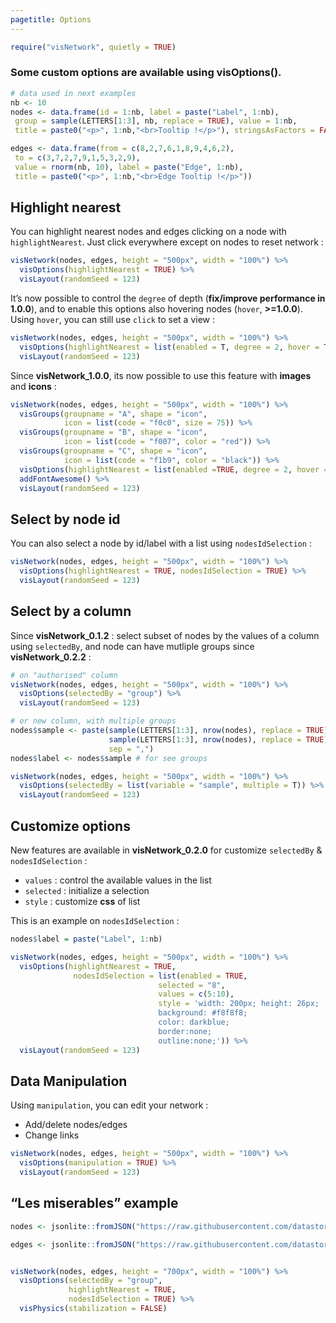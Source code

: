 ```yaml
---
pagetitle: Options
---
```


```r
require("visNetwork", quietly = TRUE)
```

### Some custom options are available using **visOptions()**.

```r
# data used in next examples
nb <- 10
nodes <- data.frame(id = 1:nb, label = paste("Label", 1:nb),
 group = sample(LETTERS[1:3], nb, replace = TRUE), value = 1:nb,
 title = paste0("<p>", 1:nb,"<br>Tooltip !</p>"), stringsAsFactors = FALSE)

edges <- data.frame(from = c(8,2,7,6,1,8,9,4,6,2),
 to = c(3,7,2,7,9,1,5,3,2,9),
 value = rnorm(nb, 10), label = paste("Edge", 1:nb),
 title = paste0("<p>", 1:nb,"<br>Edge Tooltip !</p>"))
```


## Highlight nearest

You can highlight nearest nodes and edges clicking on a node with ````highlightNearest````.
Just click everywhere except on nodes to reset network : 

```r
visNetwork(nodes, edges, height = "500px", width = "100%") %>% 
  visOptions(highlightNearest = TRUE) %>%
  visLayout(randomSeed = 123)
```

It's now possible to control the ````degree```` of depth (**fix/improve performance in 1.0.0**), and to enable this options also hovering nodes (``hover``, **>=1.0.0**). Using ``hover``, you can still use ``click`` to set a view :

```r
visNetwork(nodes, edges, height = "500px", width = "100%") %>% 
  visOptions(highlightNearest = list(enabled = T, degree = 2, hover = T)) %>%
  visLayout(randomSeed = 123)
```

Since __visNetwork_1.0.0__, its now possible to use this feature with __images__ and __icons__ :

```r
visNetwork(nodes, edges, height = "500px", width = "100%") %>% 
  visGroups(groupname = "A", shape = "icon", 
            icon = list(code = "f0c0", size = 75)) %>%
  visGroups(groupname = "B", shape = "icon", 
            icon = list(code = "f007", color = "red")) %>%
  visGroups(groupname = "C", shape = "icon", 
            icon = list(code = "f1b9", color = "black")) %>%
  visOptions(highlightNearest = list(enabled =TRUE, degree = 2, hover = T)) %>%
  addFontAwesome() %>%
  visLayout(randomSeed = 123)
```



## Select by node id

You can also select a node by id/label with a list using ````nodesIdSelection```` : 

```r
visNetwork(nodes, edges, height = "500px", width = "100%") %>% 
  visOptions(highlightNearest = TRUE, nodesIdSelection = TRUE) %>%
  visLayout(randomSeed = 123)
```

## Select by a column

Since __visNetwork_0.1.2__ : select subset of nodes by the values of a column using ````selectedBy````, and node can have mutliple groups since __visNetwork_0.2.2__ :

```r
# on "authorised" column
visNetwork(nodes, edges, height = "500px", width = "100%") %>%
  visOptions(selectedBy = "group") %>%
  visLayout(randomSeed = 123)
```

```r
# or new column, with multiple groups
nodes$sample <- paste(sample(LETTERS[1:3], nrow(nodes), replace = TRUE),
                      sample(LETTERS[1:3], nrow(nodes), replace = TRUE), 
                      sep = ",")
nodes$label <- nodes$sample # for see groups

visNetwork(nodes, edges, height = "500px", width = "100%") %>%
  visOptions(selectedBy = list(variable = "sample", multiple = T)) %>%
  visLayout(randomSeed = 123)
```

## Customize options

New features are available in __visNetwork_0.2.0__ for customize ````selectedBy```` & ````nodesIdSelection```` : 

* ````values```` : control the available values in the list
* ````selected```` : initialize a selection
* ````style```` : customize __css__ of list

This is an example on ````nodesIdSelection```` :

```r
nodes$label = paste("Label", 1:nb)
```

```r
visNetwork(nodes, edges, height = "500px", width = "100%") %>% 
  visOptions(highlightNearest = TRUE, 
              nodesIdSelection = list(enabled = TRUE,
                                 selected = "8",
                                 values = c(5:10),
                                 style = 'width: 200px; height: 26px;
                                 background: #f8f8f8;
                                 color: darkblue;
                                 border:none;
                                 outline:none;')) %>%
  visLayout(randomSeed = 123)
```


## Data Manipulation

Using ````manipulation````, you can edit your network : 

* Add/delete nodes/edges
* Change links

```r
visNetwork(nodes, edges, height = "500px", width = "100%") %>% 
  visOptions(manipulation = TRUE) %>%
  visLayout(randomSeed = 123)
```

## "Les miserables" example

```r
nodes <- jsonlite::fromJSON("https://raw.githubusercontent.com/datastorm-open/datastorm-open.github.io/master/visNetwork/data/nodes_miserables.json")

edges <- jsonlite::fromJSON("https://raw.githubusercontent.com/datastorm-open/datastorm-open.github.io/master/visNetwork/data/edges_miserables.json")


visNetwork(nodes, edges, height = "700px", width = "100%") %>%
  visOptions(selectedBy = "group", 
             highlightNearest = TRUE, 
             nodesIdSelection = TRUE) %>%
  visPhysics(stabilization = FALSE)
```